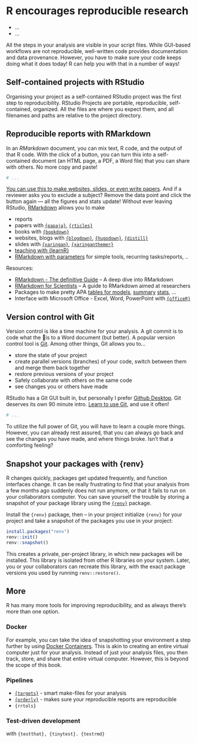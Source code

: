 # R encourages reproducible research

::: {.goals}
-   ...
-   ...
:::

All the steps in your analysis are visible in your script files. While GUI-based workflows
are not reproducible, well-written code provides documentation and data provenance.
However, you have to make sure your code keeps doing what it does today! R can help you
with that in a number of ways!

## Self-contained projects with RStudio

Organising your project as a self-contained RStudio project was the first step to
reproducibility. RStudio Projects are portable, reproducible, self-contained, organized.
All the files are where you expect them, and all filenames and paths are relative to the
project directory.

## Reproducible reports with RMarkdown

In an *RMarkdown* document, you can mix text, R code, and the output of that R code. With
the click of a button, you can turn this into a self-contained document (an HTML page, a
PDF, a Word file) that you can share with others. No more copy and paste!

``` .r
# ...
```

[You can use this to make websites, slides, or even write
papers](https://rmarkdown.rstudio.com/lesson-1.html). And if a reviewer asks you to
exclude a subject? Remove the data point and click the button again --- all the figures
and stats update! Without ever leaving RStudio,
[RMarkdown](https://bookdown.org/yihui/rmarkdown/) allows you to make

-   reports
-   papers with [`{papaja}`](https://github.com/crsh/papaja),
    [`{rticles}`](https://github.com/rstudio/rticles)
-   books with [`{bookdown}`](https://bookdown.org/)
-   websites, blogs with [`{blogdown}`](https://github.com/rstudio/blogdown),
    [`{hugodown}`](https://hugodown.r-lib.org/),
    [`{distill}`](https://rstudio.github.io/distill/)
-   slides with [`{xaringan}`](https://github.com/yihui/xaringan),
    [`{xaringanthemer}`](https://github.com/gadenbuie/xaringanthemer)
-   [teaching with
    {learnR}](https://tinystats.github.io/teacups-giraffes-and-statistics/02_bellCurve.html)
-   [RMarkdown with parameters](https://rmarkdown.rstudio.com/lesson-6.html) for simple
    tools, recurring tasks/reports, ..

Resources:

-   [RMarkdown - The definitive Guide](https://bookdown.org/yihui/rmarkdown/) -- A deep
    dive into RMarkdown
-   [RMarkdown for Scientists](https://rmd4sci.njtierney.com/) -- A guide to RMarkdown
    aimed at researchers
-   Packages to make pretty APA [tables for
    models](http://www.danieldsjoberg.com/gtsummary/index.html),
    [summary](https://cran.r-project.org/web/packages/table1/vignettes/table1-examples.html)
    [stats](https://cran.r-project.org/web/packages/sjPlot/vignettes/tab_model_estimates.html),
    ...
-   Interface with Microsoft Office - Excel, Word, PowerPoint with
    [`{officeR}`](https://davidgohel.github.io/officer/)

## Version control with Git

Version control is like a time machine for your analysis. A git commit is to code what the
💾is to a Word document (but better). A popular version control tool is
[Git](https://git-scm.com/). Among other things, Git allows you to...

-   store the state of your project
-   create parallel versions (branches) of your code, switch between them and merge them
    back together
-   restore previous versions of your project
-   Safely collaborate with others on the same code
-   see changes you or others have made

RStudio has a Git GUI built in, but personally I prefer [Github
Desktop](https://desktop.github.com/). Git deserves its own 90 minute intro. [Learn to use
Git](https://happygitwithr.com/), and use it often!

``` .r
# ...
```

To utilize the full power of Git, you will have to learn a couple more things. However,
you can already rest assured, that you can always go back and see the changes you have
made, and where things broke. Isn't that a comforting feeling?

## Snapshot your packages with {renv}

R changes quickly, packages get updated frequently, and function interfaces change. It can
be really frustrating to find that your analysis from a few months ago suddenly does not
run anymore, or that it fails to run on your collaborators computer. You can save yourself
the trouble by storing a snapshot of your package library using the
[`{renv}`](https://rstudio.github.io/renv/) package.

Install the `{renv}` package, then -- in your project initialize `{renv}` for your project
and take a snapshot of the packages you use in your project:

```r
install.packages("renv")
renv::init()
renv::snapshot()
```

This creates a private, per-project library, in which new packages will be installed. This
library is isolated from other R libraries on your system. Later, you or your
collaborators can recreate this library, with the exact package versions you used by
running `renv::restore()`.

## More

R has many more tools for improving reproducibility, and as always there's more than one
option.

### Docker

For example, you can take the idea of snapshotting your environment a step further by
using [Docker Containers](https://www.rocker-project.org/). This is akin to creating an
entire virtual computer just for your analysis. Instead of just your analysis files, you
then track, store, and share that entire virtual computer. However, this is beyond the
scope of this book.

### Pipelines

-   [`{targets}`](https://books.ropensci.org/targets/) - smart make-files for your
    analysis
-   [`{orderly}`](https://www.vaccineimpact.org/orderly/) - makes sure your reproducible
    reports are reproducible
-   `{rrtols}`

### Test-driven development

with `{testthat}, {tinytest}. {testrmd}`
